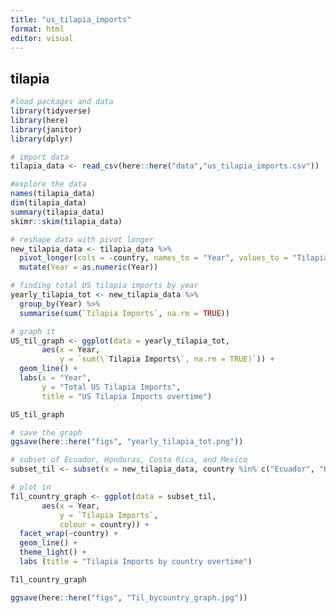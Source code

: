 ```yaml
---
title: "us_tilapia_imports"
format: html
editor: visual
---
```


## tilapia 

```r
#load packages and data 
library(tidyverse)
library(here)
library(janitor)
library(dplyr)

# import data 
tilapia_data <- read_csv(here::here("data","us_tilapia_imports.csv"))

#explore the data
names(tilapia_data)
dim(tilapia_data)
summary(tilapia_data)
skimr::skim(tilapia_data)

# reshape data with pivot longer 
new_tilapia_data <- tilapia_data %>% 
  pivot_longer(cols = -country, names_to = "Year", values_to = "Tilapia Imports") %>% 
  mutate(Year = as.numeric(Year))

# finding total US tilapia imports by year 
yearly_tilapia_tot <- new_tilapia_data %>% 
  group_by(Year) %>% 
  summarise(sum(`Tilapia Imports`, na.rm = TRUE))

# graph it 
US_til_graph <- ggplot(data = yearly_tilapia_tot, 
       aes(x = Year, 
           y = `sum(\`Tilapia Imports\`, na.rm = TRUE)`)) + 
  geom_line() + 
  labs(x = "Year",
       y = "Total US Tilapia Imports", 
       title = "US Tilapia Imports overtime")

US_til_graph

# save the graph 
ggsave(here::here("figs", "yearly_tilapia_tot.png"))
```

```r
# subset of Ecuador, Honduras, Costa Rica, and Mexico
subset_til <- subset(x = new_tilapia_data, country %in% c("Ecuador", "Honduras", "Costa Rica", "Mexico"))

# plot in 
Til_country_graph <- ggplot(data = subset_til,
       aes(x = Year,
           y = `Tilapia Imports`, 
           colour = country)) +
  facet_wrap(~country) + 
  geom_line() + 
  theme_light() + 
  labs (title = "Tilapia Imports by country overtime")

Til_country_graph

ggsave(here::here("figs", "Til_bycountry_graph.jpg"))
```

